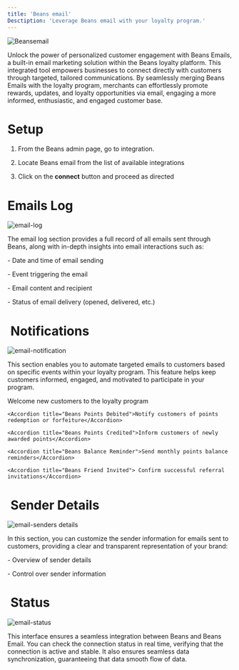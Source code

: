 ```yaml
---
title: 'Beans email'
Desctiption: 'Leverage Beans email with your loyalty program.'
---
```


<Frame>
  <img src="/assets/images/integrations/beansemail/hero.webp" alt="Beansemail" style={{ borderRadius: '0.5rem' }} />
</Frame>

Unlock the power of personalized customer engagement with Beans Emails, a built-in email marketing solution within the Beans loyalty platform. This integrated tool empowers businesses to connect directly with customers through targeted, tailored communications. By seamlessly merging Beans Emails with the loyalty program, merchants can effortlessly promote rewards, updates, and loyalty opportunities via email, engaging a more informed, enthusiastic, and engaged customer base.

# Setup

1. From the Beans admin page, go to integration.

2. Locate Beans email from the list of available integrations

3. Click on the **connect** button and proceed as directed

# Emails Log

<Frame>
  <img src="/assets/images/integrations/beansemail/email-log" alt="email-log" style={{ borderRadius: '0.5rem' }} />
</Frame>

The email log section provides a full record of all emails sent through Beans, along with in-depth insights into email interactions such as:

\- Date and time of email sending

\- Event triggering the email

\- Email content and recipient

\- Status of email delivery (opened, delivered, etc.)

#  Notifications

<Frame>
  <img
    src="/assets/images/integrations/beansemail/email-notification"
    alt="email-notification"
    style={{ borderRadius: '0.5rem' }}
  />
</Frame>

This section enables you to automate targeted emails to customers based on specific events within your loyalty program. This feature helps keep customers informed, engaged, and motivated to participate in your program.

<AccordionGroup>

<Accordion title="Beans Member Created">Welcome new customers to the loyalty program</Accordion>

    <Accordion title="Beans Points Debited">Notify customers of points redemption or forfeiture</Accordion>

    <Accordion title="Beans Points Credited">Inform customers of newly awarded points</Accordion>

    <Accordion title="Beans Balance Reminder">Send monthly points balance reminders</Accordion>

    <Accordion title="Beans Friend Invited"> Confirm successful referral invitations</Accordion>

</AccordionGroup>

#  Sender Details

<Frame>
  <img
    src="/assets/images/integrations/beansemail/email-senders details"
    alt="email-senders details"
    style={{ borderRadius: '0.5rem' }}
  />
</Frame>

In this section, you can customize the sender information for emails sent to customers, providing a clear and transparent representation of your brand:

\- Overview of sender details

\- Control over sender information

#  Status

<Frame>
  <img
    src="/assets/images/integrations/beansemail/email-status"
    alt="email-status"
    style={{ borderRadius: '0.5rem' }}
  />
</Frame>

This interface ensures a seamless integration between Beans and Beans Email. You can check the connection status in real time, verifying that the connection is active and stable. It also ensures seamless data synchronization, guaranteeing that data smooth flow of data.
